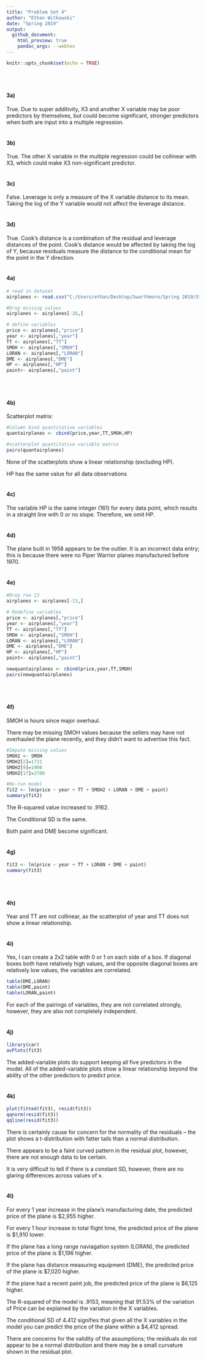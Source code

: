 ---
title: "Problem Set 4"
author: "Ethan Witkowski"
date: "Spring 2019"
output: 
  github_document:
    html_preview: true
    pandoc_args: --webtex
---

```{r setup, include=FALSE}
knitr::opts_chunk$set(echo = TRUE)
```
<br>
<br>

#### 3a)

True. Due to super additivity, X3 and another X variable may be poor predictors by themselves, but could become significant, stronger predictors when both are input into a multiple regression.
<br>
<br>

#### 3b)

True. The other X variable in the multiple regression could be collinear with X3, which could make X3 non-significant predictor.
<br>
<br>

#### 3c)

False. Leverage is only a measure of the X variable distance to its mean. Taking the log of the Y variable would not affect the leverage distance.
<br>
<br>

#### 3d)

True. Cook’s distance is a combination of the residual and leverage distances of the point. Cook’s distance would be affected by taking the log of Y, because residuals measure the distance to the conditional mean for the point in the Y direction.
<br>
<br>

#### 4a)

```{r}
# read in dataset
airplanes <- read.csv("C:/Users/ethan/Desktop/Swarthmore/Spring 2019/Statistics II/Problem Sets/Problem Set 4/airplanes.csv")

#Drop missing values
airplanes <- airplanes[-26,]

# define variables
price <- airplanes[,"price"]
year <- airplanes[,"year"]
TT <- airplanes[,"TT"]
SMOH <- airplanes[,"SMOH"]
LORAN <- airplanes[,"LORAN"]
DME <- airplanes[,"DME"]
HP <- airplanes[,"HP"]
paint<- airplanes[,"paint"]
```
<br>
<br>

#### 4b)

Scatterplot matrix:
```{r}

#Column bind quantitative variables
quantairplanes <- cbind(price,year,TT,SMOH,HP)

#scatterplot quantitative variable matrix
pairs(quantairplanes)
```

None of the scatterplots show a linear relationship (excluding HP).

HP has the same value for all data observations
<br>
<br>

#### 4c)

The variable HP is the same integer (161) for every data point, which results in a straight line with 0 or no slope. Therefore, we omit HP.
<br>
<br>

#### 4d)

The plane built in 1958 appears to be the outlier. It is an incorrect data entry; this is because there were no Piper Warrior planes manufactured before 1970.
<br>
<br>

#### 4e)

```{r}
#Drop row 13 
airplanes <- airplanes[-13,]

# Redefine variables
price <- airplanes[,"price"]
year <- airplanes[,"year"]
TT <- airplanes[,"TT"]
SMOH <- airplanes[,"SMOH"]
LORAN <- airplanes[,"LORAN"]
DME <- airplanes[,"DME"]
HP <- airplanes[,"HP"]
paint<- airplanes[,"paint"]

newquantairplanes <- cbind(price,year,TT,SMOH)
pairs(newquantairplanes)
```
<br>
<br>

#### 4f)

SMOH is hours since major overhaul.

There may be missing SMOH values because the sellers may have not overhauled the plane recently, and they didn't want to advertise this fact.

```{r}
#Impute missing values
SMOH2 <- SMOH
SMOH2[2]=1731
SMOH2[9]=1900
SMOH2[17]=3700

#Re-run model
fit2 <- lm(price ~ year + TT + SMOH2 + LORAN + DME + paint)
summary(fit2)
```

The R-squared value increased to .9162.

The Conditional SD is the same.

Both paint and DME become significant.
<br>
<br>

#### 4g)

```{r}
fit3 <- lm(price ~ year + TT + LORAN + DME + paint)
summary(fit3)
```
<br>
<br>

#### 4h)

Year and TT are not collinear, as the scatterplot of year and TT does not show a linear relationship.
<br>
<br>

#### 4i)

Yes, I can create a 2x2 table with 0 or 1 on each side of a box. If diagonal boxes both have relatively high values, and the opposite diagonal boxes are relatively low values, the variables are correlated.

```{r}
table(DME,LORAN)
table(DME,paint)
table(LORAN,paint)
```

For each of the pairings of variables, they are not correlated strongly, however, they are also not completely independent.
<br>
<br>

#### 4j)

```{r}
library(car)
avPlots(fit3)
```

The added-variable plots do support keeping all five predictors in the model. All of the added-variable plots show a linear relationship beyond the ability of the other predictors to predict price.
<br>
<br>

#### 4k)

```{r}
plot(fitted(fit3), resid(fit3))
qqnorm(resid(fit3))
qqline(resid(fit3))
```

There is certainly cause for concern for the normality of the residuals -- the plot shows a t-distribution with fatter tails than a normal distribution.

There appears to be a faint curved pattern in the residual plot, however, there are not enough data to be certain.

It is very difficult to tell if there is a constant SD, however, there are no glaring differences across values of x.
<br>
<br>

#### 4l)

For every 1 year increase in the plane's manufacturing date, the predicted price of the plane is $2,955 higher.

For every 1 hour increase in total flight time, the predicted price of the plane is $1,910 lower.

If the plane has a long range naviagation system (LORAN), the predicted price of the plane is $1,196 higher.

If the plane has distance measuring equipment (DME), the predicted price of the plane is $7,020 higher.

If the plane had a recent paint job, the predicted price of the plane is $6,125 higher.

The R-squared of the model is .9153, meaning that 91.53% of the variation of Price can be explained by the variation in the X variables.

The conditional SD of 4.412 signifies that given all the X variables in the model you can predict the price of the plane within a $4,412 spread.

There are concerns for the validity of the assumptions; the residuals do not appear to be a normal distribution and there may be a small curvature shown in the residual plot.

